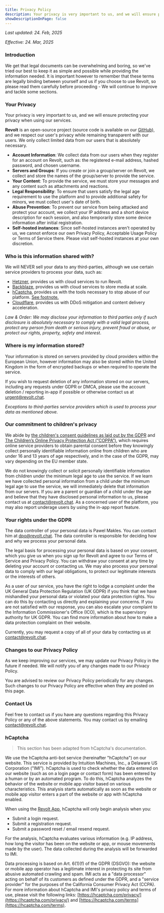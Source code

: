```yaml
---
title: Privacy Policy
description: Your privacy is very important to us, and we will ensure protecting your privacy when using our services.
showDescriptionOnPage: false
---
```


_Last updated: 24. Feb, 2025_

_Effective: 24. Mar, 2025_

### Introduction

We get that legal documents can be overwhelming and boring, so we've tried our best to keep it as simple and possible while providing the information needed. It is important however to remember that these terms are legally binding between yourself and us if you choose to use Revolt, so please read them carefully before proceeding - We will continue to improve and tackle some sections.

### Your Privacy

Your privacy is very important to us, and we will ensure protecting your privacy when using our services.

**Revolt** is an open-source project (source code is available on our [GitHub](https://github.com/revoltchat)), and we respect our user's privacy while remaining transparent with our users. We only collect limited data from our users that is absolutely necessary.

-   **Account Information**: We collect data from our users when they register for an account on Revolt, such as: the registered e-mail address, hashed password, and chosen username.
-   **Servers and Groups**: If you create or join a group/server on Revolt, we collect and store the names of the group/server to provide the service.
-   **Your Content**: To provide the service, we must store your messages and any content such as attachments and reactions.
-   **Legal Responsibility**: To ensure that users satisfy the legal age requirement to use the platform and to provide additional safety for minors, we must collect user's date of birth.
-   **Abuse Prevention**: To prevent our service from being attacked and protect your account, we collect your IP address and a short device description for each session, and also temporarily store some device information after initial registration.
-   **Self-hosted instances**: Since self-hosted instances aren't operated by us, we cannot enforce our own Privacy Policy, Acceptable Usage Policy or Terms of Service there. Please visit self-hosted instances at your own discretion.

### Who is this information shared with?

We will NEVER sell your data to any third-parties, although we use certain service providers to process your data, such as:

-   [Hetzner](https://hetzner.com), provides us with cloud services to run Revolt.
-   [Backblaze](https://backblaze.com), provides us with cloud services to store media at scale.
-   [hCaptcha](https://hcaptcha.com), provides us with the tools necessary to stop abuse of our platform. [See footnote.](#hcaptcha)
-   [Cloudflare](https://cloudflare.com), provides us with DDoS mitigation and content delivery acceleration.

_Law & Order: We may disclose your information to third parties only if such disclosure is absolutely necessary to comply with a valid legal process, protect any person from death or serious injury, prevent fraud or abuse, or protect our rights, property, safety and interest_.

### Where is my information stored?

Your information is stored on servers provided by cloud providers within the European Union, however information may also be stored within the United Kingdom in the form of encrypted backups or when required to operate the service.

If you wish to request deletion of any information stored on our servers, including any requests under GDPR or DMCA, please use the account deletion / reporting in-app if possible or otherwise contact us at [urgent@revolt.chat](mailto:urgent@revolt.chat).

_Exceptions to third-parties service providers which is used to process your data as mentioned above._

### Our commitment to children's privacy

We abide by [the children's consent guidelines as laid out by the GDPR](https://gdpr-info.eu/art-8-gdpr/) and [The Children’s Online Privacy Protection Act (“COPPA”)](https://www.ftc.gov/enforcement/rules/rulemaking-regulatory-reform-proceedings/childrens-online-privacy-protection-rule), which requires online service providers to obtain parental consent before they knowingly collect personally identifiable information online from children who are under 16 and 13 years of age respectively, and in the case of the GDPR, may vary depending on the EU member state.

We do not knowingly collect or solicit personally identifiable information from children under the minimum legal age to use the service. If we learn we have collected personal information from a child under the minimum legal age to use the service, we will immediately delete that information from our servers. If you are a parent or guardian of a child under the age and believe that they have disclosed personal information to us, please contact us at [contact@revolt.chat](mailto:contact@revolt.chat). As a concerned user of the platform, you may also report underage users by using the in-app report feature.

### Your rights under the GDPR

The data controller of your personal data is Pawel Makles. You can contact him at [dpo@revolt.chat](mailto:dpo@revolt.chat). The data controller is responsible for deciding how and why we process your personal data.

The legal basis for processing your personal data is based on your consent, which you give us when you sign up for Revolt and agree to our Terms of Service and Privacy Policy. You can withdraw your consent at any time by deleting your account or contacting us. We may also process your personal data to comply with our legal obligations, to protect our legitimate interests or the interests of others.

As a user of our service, you have the right to lodge a complaint under the UK General Data Protection Regulation (UK GDPR) if you think that we have mishandled your personal data or violated your data protection rights. You can do this by contacting us directly and explaining your concerns. If you are not satisfied with our response, you can also escalate your complaint to the Information Commissioner's Office (ICO), which is the supervisory authority for UK GDPR. You can find more information about how to make a data protection complaint on their website.

Currently, you may request a copy of all of your data by contacting us at [contact@revolt.chat](mailto:contact@revolt.chat).

### Changes to our Privacy Policy

As we keep improving our services, we may update our Privacy Policy in the future if needed. We will notify you of any changes made to our Privacy Policy.

You are advised to review our Privacy Policy periodically for any changes. Such changes to our Privacy Policy are effective when they are posted on this page.

### Contact Us

Feel free to contact us if you have any questions regarding this Privacy Policy or any of the above statements. You may contact us by emailing [contact@revolt.chat](mailto:contact@revolt.chat).

### hCaptcha

> This section has been adapted from hCaptcha's documentation.

We use the hCaptcha anti-bot service (hereinafter "hCaptcha") on our website. This service is provided by Intuition Machines, Inc., a Delaware US Corporation ("IMI"). hCaptcha is used to check whether the data entered on our website (such as on a login page or contact form) has been entered by a human or by an automated program. To do this, hCaptcha analyzes the behavior of the website or mobile app visitor based on various characteristics. This analysis starts automatically as soon as the website or mobile app visitor enters a part of the website or app with hCaptcha enabled.

When using the [Revolt App](https://app.read-me.pro), hCaptcha will only begin analysis when you:

-   Submit a login request.
-   Submit a registration request.
-   Submit a password reset / email resend request.

For the analysis, hCaptcha evaluates various information (e.g. IP address, how long the visitor has been on the website or app, or mouse movements made by the user). The data collected during the analysis will be forwarded to IMI.

Data processing is based on Art. 6(1)(f) of the GDPR (DSGVO): the website or mobile app operator has a legitimate interest in protecting its site from abusive automated crawling and spam. IMI acts as a "data processor" acting on behalf of its customers as defined under the GDPR, and a "service provider" for the purposes of the California Consumer Privacy Act (CCPA). For more information about hCaptcha and IMI's privacy policy and terms of use, please visit the following links: [https://hcaptcha.com/privacy/](https://hcaptcha.com/privacy/) and [https://hcaptcha.com/terms](https://hcaptcha.com/terms).
